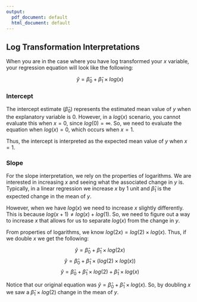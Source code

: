 ```yaml
---
output:
  pdf_document: default
  html_document: default
---
```


## Log Transformation Interpretations

When you are in the case where you have log transformed your $x$ variable, 
your regression equation will look like the following:

$$\hat{y} = \hat{\beta}_0 + \hat{\beta}_1 \times log(x)$$


### Intercept

The intercept estimate ($\hat{\beta}_0$) represents the estimated mean value of
$y$ when the explanatory variable is 0. However, in a $log(x)$ scenario, you
cannot evaluate this when $x = 0$, since $log(0) = \infty$. So, we need to 
evaluate the equation when $log(x) = 0,$ which occurs when $x = 1.$

Thus, the intercept is interpreted as the expected mean value of $y$ when
$x = 1.$

### Slope

For the slope interpretation, we rely on the properties of logarithms. We are 
interested in increasing $x$ and seeing what the associated change in $y$ is. 
Typically, in a linear regression we increase $x$ by 1 unit and $\hat{\beta}_1$
is the expected change in the mean of $y.$ 

However, when we have $log(x)$ we need to increase $x$ slightly differently. 
This is because $log(x + 1) \neq log(x) + log(1).$ So, we need to figure out a 
way to increase $x$ that allows for us to separate $log(x)$ from the change in 
$y.$

From properties of logarithms, we know $log(2x) = log(2) \times log(x).$ Thus, 
if we double $x$ we get the following:

$$\hat{y} = \hat{\beta}_0 + \hat{\beta}_1 \times log(2x)$$
$$\hat{y} = \hat{\beta}_0 + \hat{\beta}_1 \times \Big(log(2) \times log(x)\Big)$$
$$\hat{y} = \hat{\beta}_0 + \hat{\beta}_1 \times log(2) + \hat{\beta}_1 \times log(x)$$

\vspace{1cm}

Notice that our original equation was 
$\hat{y} = \hat{\beta}_0 + \hat{\beta}_1 \times log(x).$ So, by doubling $x$ 
we saw a $\hat{\beta}_1 \times log(2)$ change in the mean of $y.$ 

